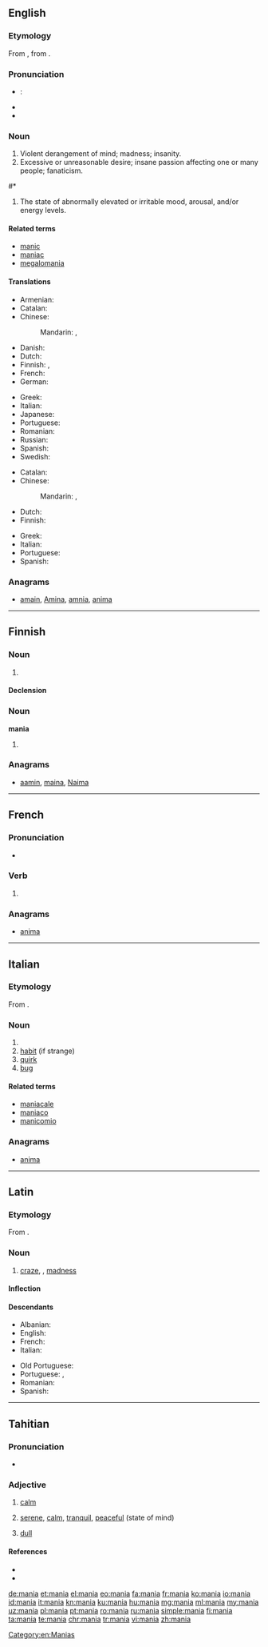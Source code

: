 {{also|-mania|mánia|mânia|manía|-manía}}
==English==
{{wikipedia}}

===Etymology===
From {{etyl|la|en}} {{term|mania|lang=la}}, from {{etyl|grc|en}} {{term|μανία||madness|tr=mania|lang=grc|sc=polytonic}}.

===Pronunciation===
* {{a|US}}: {{IPA|/ˈmeɪniə/}}
* {{hyphenation|ma|nia|lang=en}}
* {{rhymes|eɪniə}}

===Noun===
{{en-noun}}

# Violent derangement of mind; madness; insanity.
# Excessive or unreasonable desire; insane passion affecting one or many people; fanaticism.
<!-- Modified Webster 1913 defs -->
#* {{quote-magazine|date=2013-07-20|volume=408|issue=8845|magazine={{w|The Economist}}
|title=[http://www.economist.com/news/http://www.economist.com/news/business/21582001-army-new-online-courses-scaring-wits-out-traditional-universities-can-they The attack of the MOOCs]
|passage=Dotcom '''mania''' was slow in coming to higher education, but now it has the venerable industry firmly in its grip. Since the launch early last year of Udacity and Coursera, two Silicon Valley start-ups offering free education through MOOCs, massive open online courses, the ivory towers of academia have been shaken to their foundations.}}
# {{context|psychiatry|lang=en}} The state of abnormally elevated or irritable mood, arousal, and/or energy levels.

====Related terms====
* [[manic]]
* [[maniac]]
* [[megalomania]]

====Translations====
{{trans-top|violent derangement}}
* Armenian: {{t|hy|մոլուցք|tr=moluc’k’}}
* Catalan: {{t|ca|mania|f}}
* Chinese:
*: Mandarin: {{t|cmn|躁狂癥|sc=Hani}}, {{t+|cmn|躁狂症|tr=zàokuángzhèng|sc=Hani}}
* Danish: {{t|da|mani|c}}
* Dutch: {{t+|nl|manie|f}}
* Finnish: {{t+|fi|mania}}, {{t+|fi|vimma}}
* French: {{t+|fr|manie|f}}
* German: {{t+|de|Manie|f}}
{{trans-mid}}
* Greek: {{t+|el|μανία|f|tr=manía|sc=Grek}}
* Italian: {{t+|it|mania|f}}
* Japanese: {{t|ja|躁病|tr=そうびょう, sōbyō|sc=Jpan}}
* Portuguese: {{t|pt|insanidade|f}}
* Romanian: {{t+|ro|mânie}}
* Russian: {{t+|ru|мания|f|tr=mánija}}
* Spanish: {{t+|es|manía|f}}
* Swedish: {{t+|sv|mani|c}}
{{trans-bottom}}

{{trans-top|excessive desire}}
* Catalan: {{t|ca|mania|f}}
* Chinese:
*: Mandarin: {{t|cmn|狂熱|sc=Hani}}, {{t+|cmn|狂热|tr=kuángrè|sc=Hani}}
* Dutch: {{t+|nl|manie|f}}
* Finnish: {{t+|fi|mania}}
{{trans-mid}}
* Greek: {{t+|el|μανία|f|tr=manía|sc=Grek}}
* Italian: {{t+|it|mania|f}}
* Portuguese: {{t+|pt|mania|f}}
* Spanish: {{t+|es|manía|f}}
{{trans-bottom}}

{{trans-top|state of abnormally elevated or irritable mood, arousal, and/or energy levels}}
{{trans-mid}}
{{trans-bottom}}

===Anagrams===
* [[amain#English|amain]], [[Amina#English|Amina]], [[amnia#English|amnia]], [[anima#English|anima]]

[[Category:en:Manias]]

----

==Finnish==

===Noun===
{{fi-noun}}

# {{l|en|mania}}

====Declension====
{{fi-decl-kulkija|mani|a}}

===Noun===
'''mania'''

# {{fi-form of|type=noun|case=partitive|pl=singular|mani}}

===Anagrams===
* [[aamin#Finnish|aamin]], [[maina#Finnish|maina]], [[Naima#Finnish|Naima]]

----

==French==

===Pronunciation===
* {{IPA|/ma.nja/|lang=fr}}

===Verb===
{{fr-verb-form}}

# {{conjugation of|manier||1|s|[[past historic]]|lang=fr}}

===Anagrams===
* [[anima#French|anima]]

----

==Italian==

===Etymology===
From {{etyl|la|it}} {{term|mania|lang=la}}.

===Noun===
{{it-noun|f}}

# {{l|en|mania}}
# [[habit]] (if strange)
# [[quirk]]
# [[bug]]

====Related terms====
* [[maniacale]]
* [[maniaco]]
* [[manicomio]]

===Anagrams===
* [[anima#Italian|anima]]

----

==Latin==

===Etymology===
From {{etyl|grc|la}} {{term|μανία|lang=grc}}.

===Noun===
{{la-noun|mania|maniae|maniae|f|first}}

# [[craze]], {{l|en|mania}}, [[madness]]

====Inflection====
{{la-decl-1st|mani}}

====Descendants====
{{top2}}
* Albanian: {{l|sq|mëri}}
* English: {{l/en|mania}}
* French: {{l/fr|manie}}
* Italian: {{l/it|mania}}
{{mid2}}
* Old Portuguese: {{l|roa-opt|manna}}
* Portuguese: {{l/pt|mania}}, {{l/pt|manha}}
* Romanian: {{l|ro|mânie}}
* Spanish: {{l/es|manía}}
{{bottom}}

----

==Tahitian==
{{was fwotd|2013|January|5}}

===Pronunciation===
* {{IPA|/maˈni.a/|lang=ty}}

===Adjective===
{{head|ty|adjective}}

# {{context|of the sea or|_|weather|lang=ty}} [[calm]]
# {{context|figuratively|lang=ty}} [[serene]], [[calm]], [[tranquil]], [[peaceful]] (state of mind)
# [[dull]]

====References====
* {{R:LTC}}
* {{R:TahitianAcademy}}

[[de:mania]]
[[et:mania]]
[[el:mania]]
[[eo:mania]]
[[fa:mania]]
[[fr:mania]]
[[ko:mania]]
[[io:mania]]
[[id:mania]]
[[it:mania]]
[[kn:mania]]
[[ku:mania]]
[[hu:mania]]
[[mg:mania]]
[[ml:mania]]
[[my:mania]]
[[uz:mania]]
[[pl:mania]]
[[pt:mania]]
[[ro:mania]]
[[ru:mania]]
[[simple:mania]]
[[fi:mania]]
[[ta:mania]]
[[te:mania]]
[[chr:mania]]
[[tr:mania]]
[[vi:mania]]
[[zh:mania]]